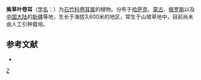 {{Speciesbox 
| taxon = Cerastium lithospermifolium
| authority = Fisch.
}}

'''紫草叶卷耳'''（[[学名|学名]]：{{lang|la|''Cerastium lithospermifolium''}}）为[[石竹科|石竹科]][[卷耳属|卷耳属]]的植物。分布于[[哈萨克|哈萨克]]、[[蒙古|蒙古]]、[[俄罗斯|俄罗斯]]以及[[中国大陆|中国大陆]]的[[新疆|新疆]]等地，生长于海拔3,600米的地区，常生于山坡草地中，目前尚未由人工引种栽培。

== 参考文献 ==
<div class="references-small">
* {{cite web| url =http://www.bioinfo.cn/db05/KmzwSpecies.php?action=view&id=2076| title =紫草叶卷耳| work =《中国高等植物数据库全库》| publisher =中国科学院微生物研究所| author =昆明植物研究所| accessdate =2009-02-23| deadurl =yes| archiveurl =https://web.archive.org/web/20160305053715/http://www.bioinfo.cn/db05/KmzwSpecies.php?action=view&id=2076| archivedate =2016-03-05}}
</div>
{{Taxonbar|from=Q15225830}}

[[Category:卷耳属|Z]]


{{植物小作品}}